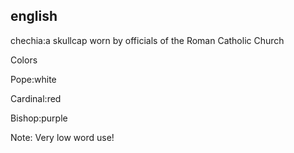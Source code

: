==english==

chechia:a skullcap worn by officials of the Roman Catholic Church

Colors


Pope:white


Cardinal:red


Bishop:purple

Note: Very low word use!